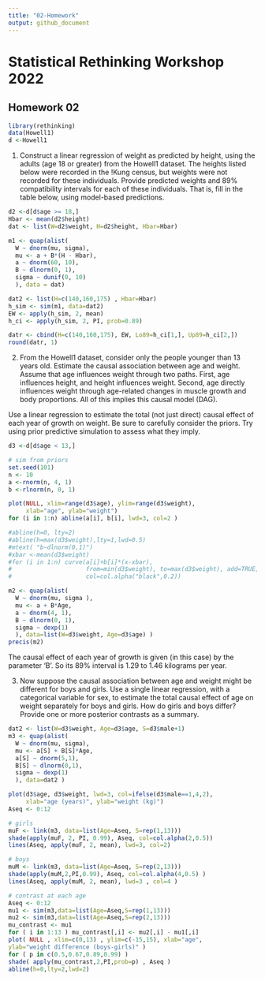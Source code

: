 ```yaml
---
title: "02-Homework"
output: github_document
---
```


# Statistical Rethinking Workshop 2022
## Homework 02

```r
library(rethinking) 
data(Howell1)
d <-Howell1
```

1. Construct a linear regression of weight as predicted by height, using the
adults (age 18 or greater) from the Howell1 dataset. The heights listed below
were recorded in the !Kung census, but weights were not recorded for these
individuals. Provide predicted weights and 89% compatibility intervals for
each of these individuals. That is, fill in the table below, using model-based
predictions.

```r
d2 <-d[d$age >= 18,]
Hbar <- mean(d2$height)
dat <- list(W=d2$weight, H=d2$height, Hbar=Hbar)

m1 <- quap(alist(
  W ~ dnorm(mu, sigma),
  mu <- a + B*(H - Hbar),
  a ~ dnorm(60, 10),
  B ~ dlnorm(0, 1),
  sigma ~ dunif(0, 10)
  ), data = dat)

dat2 <- list(H=c(140,160,175) , Hbar=Hbar)
h_sim <- sim(m1, data=dat2)
EW <- apply(h_sim, 2, mean)
h_ci <- apply(h_sim, 2, PI, prob=0.89)

datr <- cbind(H=c(140,160,175), EW, Lo89=h_ci[1,], Up89=h_ci[2,])
round(datr, 1)

```


2. From the Howell1 dataset, consider only the people younger than 13 years
old. Estimate the causal association between age and weight. Assume that
age influences weight through two paths. First, age influences height, and
height influences weight. Second, age directly influences weight through age-related changes in muscle growth and body proportions. All of this implies
this causal model (DAG).

Use a linear regression to estimate the total (not just direct) causal effect of
each year of growth on weight. Be sure to carefully consider the priors. Try
using prior predictive simulation to assess what they imply.

```r
d3 <-d[d$age < 13,]

# sim from priors
set.seed(101)
n <- 10
a <-rnorm(n, 4, 1)
b <-rlnorm(n, 0, 1) 

plot(NULL, xlim=range(d3$age), ylim=range(d3$weight),
     xlab="age", ylab="weight")
for (i in 1:n) abline(a[i], b[i], lwd=3, col=2 )

#abline(h=0, lty=2)
#abline(h=max(d3$weight),lty=1,lwd=0.5)
#mtext( "b~dlnorm(0,1)")
#xbar <-mean(d3$weight)
#for (i in 1:n) curve(a[i]+b[i]*(x-xbar), 
#                     from=min(d3$weight), to=max(d3$weight), add=TRUE,
#                     col=col.alpha("black",0.2))

m2 <- quap(alist(
  W ~ dnorm(mu, sigma ), 
  mu <- a + B*Age,
  a ~ dnorm(4, 1),
  B ~ dlnorm(0, 1),
  sigma ~ dexp(1)
  ), data=list(W=d3$weight, Age=d3$age) )
precis(m2)
```

The causal effect of each year of growth is given (in this case) by the parameter 'B'. So its 89% interval is 1.29 to 1.46 kilograms per year.


3. Now suppose the causal association between age and weight might be different
for boys and girls. Use a single linear regression, with a categorical
variable for sex, to estimate the total causal effect of age on weight separately for boys and girls. How do girls and boys differ? Provide one or more posterior contrasts as a summary.

```r

dat2 <- list(W=d3$weight, Age=d3$age, S=d3$male+1)
m3 <- quap(alist(
  W ~ dnorm(mu, sigma),
  mu <- a[S] + B[S]*Age,
  a[S] ~ dnorm(5,1),
  B[S] ~ dlnorm(0,1),
  sigma ~ dexp(1)
  ), data=dat2 )

plot(d3$age, d3$weight, lwd=3, col=ifelse(d3$male==1,4,2),
     xlab="age (years)", ylab="weight (kg)")
Aseq <- 0:12

# girls
muF <- link(m3, data=list(Age=Aseq, S=rep(1,13)))
shade(apply(muF, 2, PI, 0.99), Aseq, col=col.alpha(2,0.5))
lines(Aseq, apply(muF, 2, mean), lwd=3, col=2)

# boys
muM <- link(m3, data=list(Age=Aseq, S=rep(2,13)))
shade(apply(muM,2,PI,0.99), Aseq, col=col.alpha(4,0.5) )
lines(Aseq, apply(muM, 2, mean), lwd=3 , col=4 )

# contrast at each age
Aseq <- 0:12
mu1 <- sim(m3,data=list(Age=Aseq,S=rep(1,13)))
mu2 <- sim(m3,data=list(Age=Aseq,S=rep(2,13)))
mu_contrast <- mu1
for ( i in 1:13 ) mu_contrast[,i] <- mu2[,i] - mu1[,i] 
plot( NULL , xlim=c(0,13) , ylim=c(-15,15), xlab="age",
ylab="weight difference (boys-girls)" )
for ( p in c(0.5,0.67,0.89,0.99) )
shade( apply(mu_contrast,2,PI,prob=p) , Aseq )
abline(h=0,lty=2,lwd=2)

```